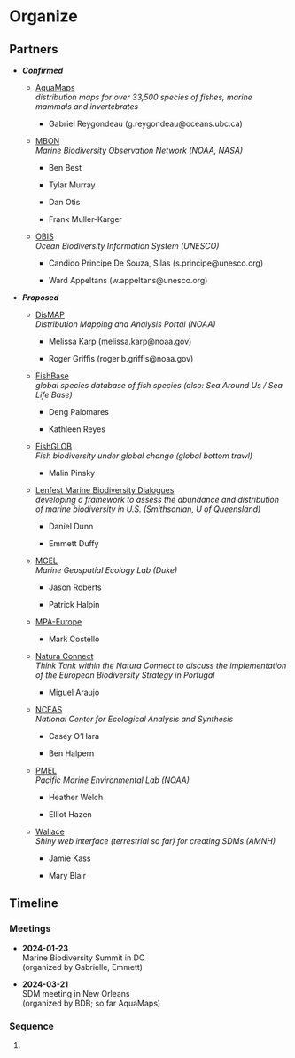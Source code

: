 # Organize

## Partners

-   ***Confirmed***

    -   [AquaMaps](https://www.aquamaps.org/)\
        *distribution maps for over 33,500 species of fishes, marine mammals and invertebrates*

        -   Gabriel Reygondeau (g.reygondeau\@oceans.ubc.ca)

    -   [MBON](https://marinebon.org/)\
        *Marine Biodiversity Observation Network (NOAA, NASA)*

        -   Ben Best

        -   Tylar Murray

        -   Dan Otis

        -   Frank Muller-Karger

    -   [OBIS](https://obis.org/)**\
        ***Ocean Biodiversity Information System (UNESCO)*

        -   Candido Principe De Souza, Silas (s.principe\@unesco.org)

        -   Ward Appeltans (w.appeltans\@unesco.org)

-   ***Proposed***

    -   [DisMAP](https://apps-st.fisheries.noaa.gov/dismap/)\
        *Distribution Mapping and Analysis Portal (NOAA)*

        -   Melissa Karp (melissa.karp\@noaa.gov)

        -   Roger Griffis (roger.b.griffis\@noaa.gov)

    -   [FishBase](https://www.fishbase.org.au/v4)\
        *global species database of fish species (also: Sea Around Us / Sea Life Base)*

        -   Deng Palomares

        -   Kathleen Reyes

    -   [FishGLOB](https://fishglob.sites.ucsc.edu/)\
        *Fish biodiversity under global change (global bottom trawl)*

        -   Malin Pinsky

    -   [Lenfest Marine Biodiversity Dialogues](https://www.lenfestocean.org/en/research-projects/marine-biodiversity-dialogues-task-force-i) \
        *developing a framework to assess the abundance and distribution of marine biodiversity in U.S. (Smithsonian, U of Queensland)*

        -   Daniel Dunn

        -   Emmett Duffy

    -   [MGEL](https://mgel.env.duke.edu/)\
        *Marine Geospatial Ecology Lab (Duke)*

        -   Jason Roberts

        -   Patrick Halpin

    -   [MPA-Europe](https://mpa-europe.eu/)

        -   Mark Costello

    -   [Natura Connect](http://www.maraujolab.eu/inaugural-session-of-natura-connect-pt-think-thank/)\
        *Think Tank within the Natura Connect to discuss the implementation of the European Biodiversity Strategy in Portugal*

        -   Miguel Araujo\

    -   [NCEAS](https://www.nceas.ucsb.edu/)\
        *National Center for Ecological Analysis and Synthesis*

        -   Casey O'Hara

        -   Ben Halpern\

    -   [PMEL](https://www.pmel.noaa.gov/)\
        *Pacific Marine Environmental Lab (NOAA)*

        -   Heather Welch

        -   Elliot Hazen

    -   [Wallace](https://wallaceecomod.github.io)\
        *Shiny web interface (terrestrial so far) for creating SDMs (AMNH)*

        -   Jamie Kass

        -   Mary Blair

## Timeline

### Meetings

-   **2024-01-23**\
    Marine Biodiversity Summit in DC\
    (organized by Gabrielle, Emmett)

-   **2024-03-21**\
    SDM meeting in New Orleans\
    (organized by BDB; so far AquaMaps)

### Sequence

1.  
